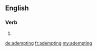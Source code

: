 ==English==

===Verb===
{{head|en|present participle}}

# {{present participle of|adempt|lang=en}}

[[de:adempting]]
[[fr:adempting]]
[[my:adempting]]